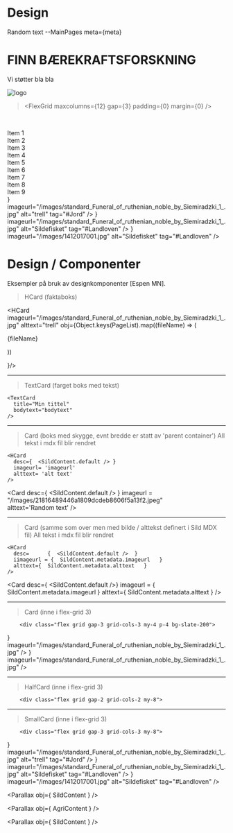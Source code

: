 

 

# Design  

Random text --MainPages meta=\{meta\} 
&nbsp;

<div class="my-4 flex flex-wrap justify-items-stretch divide-x divide-none sm:divide-solid lg:divide-solid divide-black divide-x-1">
<div class="text-left flex-1">
<h1 class="my-2 font-sans font-black text-2xl sm:text-xl lg:text-4xl text-left">FINN BÆREKRAFTS&shy;FORSKNING</h1>
<p class="my-2">Vi støtter bla bla</p>
</div>
<div class="xgrow-0 sm:pl-5">
 <Image 
              src="/images/SDG-wheel.png" 
              alt='logo' 
              width={300} 
              height={300} 
              class="w-full object-cover aspect-[1/1]" 
          />
 
</div>
</div>


 
> \<FlexGrid maxcolumns={12} gap={3} padding={0} margin={0} \/\>

&nbsp;
 
<FlexGrid maxcolumns={12} gap={3} padding={0} margin={0}>
      <div className="bg-red-500 h-32">Item 1</div>
      <div className="bg-green-500 h-32">Item 2</div>
      <div className="bg-blue-500 h-32">Item 3</div>
      <div className="bg-yellow-500 h-32">Item 4</div>
      <div className="bg-purple-500 h-32">Item 5</div>
      <div className="bg-pink-500 h-32">Item 6</div>
      <div className="bg-orange-500 h-32">Item 7</div>
      <div className="bg-teal-500 h-32">Item 8</div>
      <div className="bg-indigo-500 h-32">Item 9</div>
    </FlexGrid>


<FlexGrid maxcolumns={3} gap={3} padding={0} margin={4}>
  <TextCard desc={  <AgriContent.default /> } imageurl="/images/standard_Funeral_of_ruthenian_noble_by_Siemiradzki_1_.jpg" alt="trell"   tag="#Jord"  /> 
  <SmallCard desc={  <JordContent.default /> } imageurl="/images/standard_Funeral_of_ruthenian_noble_by_Siemiradzki_1_.jpg" alt="Sildefisket" tag="#Landloven" /> 
  <SmallCard desc={  <HvalContent.default /> } imageurl="/images/1412017001.jpg" alt="Sildefisket" tag="#Landloven" /> 
 
</FlexGrid>



# Design / Componenter

Eksempler på bruk av designkomponenter [Espen MN]. 


> HCard (faktaboks)


<HCard 
  imageurl="/images/standard_Funeral_of_ruthenian_noble_by_Siemiradzki_1_.jpg" 
  alttext="trell"
  obj={Object.keys(PageList).map((fileName) => (
  <div key={fileName}>{fileName}</div>
  
))

}/>


----------------------------


> TextCard (farget boks med tekst)

```
<TextCard 
  title="Min tittel"  
  bodytext="bodytext" 
/>
``` 

<TextCard title="Min tittel" bodytext="bodytext"  /> 


----------------------------

> Card (boks med skygge, evnt bredde er statt av 'parent container')
> All tekst i mdx fil blir rendret

```
<HCard 
  desc={  <SildContent.default /> }
  imageurl= 'imageurl' 
  alttext= 'alt text' 
/>  
``` 

<Card 
  desc={ <SildContent.default /> } 
  imageurl = "/images/21816489446a1809dcdeb8606f5a13f2.jpeg"  
  alttext='Random text' 
/> 



----------------------------

> Card (samme som over men med bilde / alttekst definert i Sild MDX fil)
> All tekst i mdx fil blir rendret

```
<HCard 
  desc=      {  <SildContent.default />  }
  iimageurl = {  SildContent.metadata.imageurl   }  
  alttext={  SildContent.metadata.alttext   } 
/>  
``` 


<Card desc={  <SildContent.default />} imageurl = {  SildContent.metadata.imageurl   }  alttext={  SildContent.metadata.alttext   }  /> 

 




----------------------------

> Card (inne i flex-grid 3)

```
    <div class="flex grid gap-3 grid-cols-3 my-4 p-4 bg-slate-200">
```


<div class="flex grid gap-3 grid-cols-3 my-4 p-4 bg-slate-200">
  <Card desc={  <AgriContent.default /> } imageurl="/images/standard_Funeral_of_ruthenian_noble_by_Siemiradzki_1_.jpg" /> 
  <Card desc={  <JordContent.default /> } imageurl="/images/standard_Funeral_of_ruthenian_noble_by_Siemiradzki_1_.jpg" /> 
</div>



----------------------------

> HalfCard (inne i flex-grid 3)

```
    <div class="flex grid gap-2 grid-cols-2 my-8">
```


 
<div class="flex grid gap-2 grid-cols-2 my-8">
  <HalfCard title="Tittel" bodytext="Some random text here" image="/images/standard_Funeral_of_ruthenian_noble_by_Siemiradzki_1_.jpg" alt="trell"   tag="#Jord"  /> 
  <HalfCard title="Tittel" bodytext="Some random text here" image="/images/standard_Funeral_of_ruthenian_noble_by_Siemiradzki_1_.jpg" alt="trell"   tag="#Jord"  /> 
</div>


----------------------------

> SmallCard (inne i flex-grid 3)

```
    <div class="flex grid gap-3 grid-cols-3 my-8">
```

<div class="flex grid gap-3 grid-cols-3 my-8">
  <SmallCard desc={  <AgriContent.default /> } imageurl="/images/standard_Funeral_of_ruthenian_noble_by_Siemiradzki_1_.jpg" alt="trell"   tag="#Jord"  /> 
  <SmallCard desc={  <JordContent.default /> } imageurl="/images/standard_Funeral_of_ruthenian_noble_by_Siemiradzki_1_.jpg" alt="Sildefisket" tag="#Landloven" /> 
  <SmallCard desc={  <HvalContent.default /> } imageurl="/images/1412017001.jpg" alt="Sildefisket" tag="#Landloven" /> 
</div>
 
<Quoter quote="SOmething here" name="Espen Moe-Nilssen" worktitle="Designer" image="/images/standard_Funeral_of_ruthenian_noble_by_Siemiradzki_1_.jpg" alt="trell"     />

<Parallax obj={ SildContent } />

<Parallax obj={ AgriContent } />

<Parallax obj={ SildContent } />




